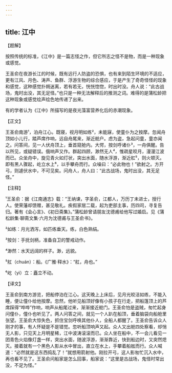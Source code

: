```yaml
---
---
---
```

title: 江中
---




【题解】


按照传统的标准，《江中》是一篇志怪之作，但它所志之怪不是物，而是一种现象或感觉。

王圣俞在夜游长江的时候，既有远行人防盗的恐惧，也有来到陌生环境的不适应，更有江风、月色、涛声、鱼群、浮游生物的综合感应，于是产生了奇奇怪怪的现象和感觉，这种感觉扑朔迷离，若有若无，恍恍惚惚，时出时没。舟人说：“此古战场，鬼时出没，其无足怪。”也只是一种无法解释后的推测之词。难得的是蒲松龄把这种现象或感觉绘声绘色地传递了出来。

有的学者认为《江中》所描写的是夜光藻富营养化后的赤潮现象。

【正文】

王圣俞南游¹，泊舟江心。既寝，视月明如练²，未能寐，使童仆为之按摩。忽闻舟顶如小儿行，踏芦席作响，远自舟尾来，渐近舱户。虑为盗，急起问童，童亦闻之。问答间，见一人伏舟顶上，垂首窥舱内。大愕，按剑呼诸仆³，一舟俱醒。告以所见，或疑错误。俄响声又作。群起四顾，渺然无人⁴，惟疏星皎月，漫漫江波而已。众坐舟中，旋见青火如灯状，突出水面，随水浮游，渐近舡⁵，则火顿灭。即有黑人骤起，屹立水上⁶，以手攀舟而行。众噪曰：“必此物也！”欲射之。方开弓，则遽伏水中，不可见矣。问舟人，舟人曰：“此古战场，鬼时出没，其无足怪。”





【注释】


¹王圣俞：据《江南通志》载：“王纳谏，字圣俞，江都人，万历丁未进士，授行人。使荣藩却馈赠，甚见敬礼。疾假家居二载，起为吏部主事，历四司，寻复告归。著有《会心言》、《初日斋集》。”蒲松龄曾请朋友沈德甫给他写过婚启。见《蒲松龄集·聊斋文集·六月为沈德甫与王圣俞书》。

²如练：月光洒泻，如匹练垂天。练，白色熟绢。

³按剑：手抚剑柄，准备自卫的警戒动作。

⁴渺然：水天远阔的样子。渺，远貌。

⁵舡（chuán）：船。《广雅·释水》：“舡，舟也。”

⁶屹（yì）立：矗立不动。





【译文】


王圣俞到南方游览，把船停泊在江心。这天晚上上床后，见月光皎洁如练，不能入睡，便让僮仆给他按摩。忽然，他听见船顶好像有小孩子在行走，把船篷顶上的芦席踩得“哗哗”作响，响声从船尾过来，渐渐接近舱门。王圣俞怕是盗贼，匆忙起身问僮仆，僮仆也听见了。两人问答之间，就见一个人趴在船顶，垂着脑袋向船舱里张望。王圣俞大惊失色，抓住宝剑呼唤其他仆人，全船人都醒了。王圣俞告诉众人刚才的事，有人怀疑是不是错觉。忽听船顶响声又起。众人又出舱四处察看，却悄无人影，只见天上月明星稀，江中波涛滚滚而已。众人坐在船中，不一会儿看见一团青色火焰像灯盏一样，突出水面，随波浮游，渐渐靠近，快到船边时，又突然熄灭。接着就有一个黑色人影从水中冒出，直立在水上，手攀着船舷而行。众人喊道：“必然就是这东西捣乱了！”就想用箭射他。刚拉开弓，这人影匆忙沉入水中，再也看不见了。王圣俞问船家是怎么回事，船家说：“这里是古战场，鬼怪时常出没，不足为怪。”